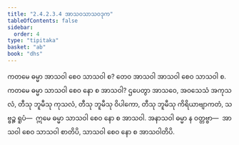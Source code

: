 ```yaml
---
title: "2.4.2.3.4 အာသဝသာသဝဒုက"
tableOfContents: false
sidebar:
  order: 4
type: "tipitaka"
basket: "ab"
book: "dhs"
---
```



<DynamicBreadcrumb />

<Division number="1471" book="dhs" e="ch" v="29" p="279">

<Paragraph number="2182" book="dhs">
ကတမေ ဓမ္မာ အာသဝါ စေဝ သာသဝါ စ? တေဝ အာသဝါ အာသဝါ စေဝ သာသဝါ စ.
</Paragraph>

</Division>
<Division number="1472" book="dhs" e="ch" v="29" p="279">

<Paragraph number="2183" book="dhs">
ကတမေ ဓမ္မာ သာသဝါ စေဝ နော စ အာသဝါ? ဌပေတွာ အာသဝေ, အဝသေသံ အကုသလံ, တီသု ဘူမီသု ကုသလံ, တီသု ဘူမီသု ဝိပါကော, တီသု ဘူမီသု ကိရိယာဗျာကတံ, သဗ္ဗဉ္စ ရူပံ—  ဣမေ ဓမ္မာ သာသဝါ စေဝ နော စ အာသဝါ. အနာသဝါ ဓမ္မာ န ဝတ္တဗ္ဗာ—  အာသဝါ စေဝ သာသဝါ စာတိပိ, သာသဝါ စေဝ နော စ အာသဝါတိပိ.
</Paragraph>
</Division>